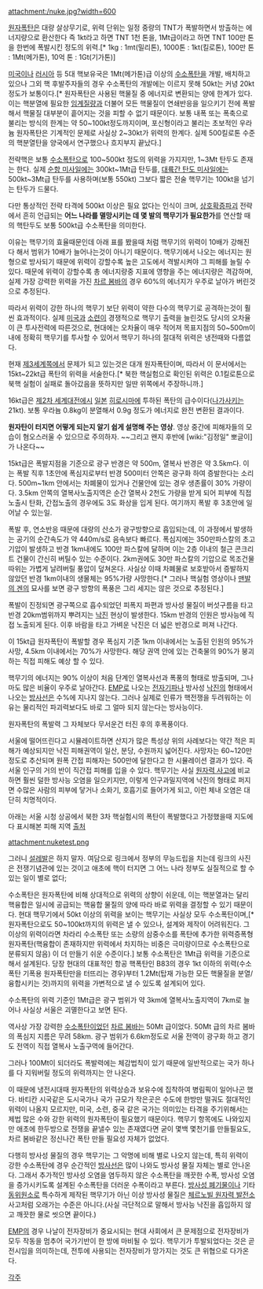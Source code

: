 attachment:/nuke.jpg?width=600

[[원자폭탄]]은 대량 살상무기로, 위력 단위는 일정 중량의 TNT가 폭발하면서 방출하는 에너지량으로 환산한다 즉 1kt라고 하면 TNT 1천 톤을, 1Mt급이라고 하면 TNT 100만 톤을 한번에 폭발시킨 정도의 위력.[* 1kg : 1mt(밀리톤), 1000톤 : 1kt(킬로톤), 100만 톤 : 1Mt(메가톤), 10억 톤 : 1Gt(기가톤)]

[[미국]]이나 [[러시아]] 등 5대 핵보유국은 1Mt(메가톤)급 이상의 [[수소폭탄]]을 개발, 배치하고 있으나 그외 핵 후발주자들의 경우 수소폭탄의 개발에는 이르지 못해 50kt는 커녕 20kt 정도가 보통이다.[* 원자폭탄은 사용된 핵물질 중 에너지로 변환되는 양에 한계가 있다. 이는 핵분열에 필요한 [[임계질량]]과 더불어 모든 핵물질이 연쇄반응을 일으키기 전에 폭발해서 핵물질 대부분이 흩어지는 것을 피할 수 없기 때문이다. 보통 내폭 또는 폭축으로 불리는 방식의 한계는 약 50~100kt정도까지이며, 포신형이라고 불리는 초보적인 우라늄 원자폭탄은 기계적인 문제로 사실상 2~30kt가 위력의 한계다. 실제 500킬로톤 수준의 핵분열탄을 양국에서 연구했으나 흐지부지 끝났다.] 

전략핵은 보통 [[수소폭탄]]으로 100~500kt 정도의 위력을 가지지만, 1~3Mt 탄두도 존재는 한다. 실제 [[순항 미사일]]에는 300kt~1Mt급 탄두를, [[대륙간 탄도 미사일]]에는 500kt~3Mt급 탄두를 사용하며(보통 550kt) 그보다 짧은 전술 핵무기는 100kt을 넘기는 탄두가 드물다.

다만 통상적인 전략 타격에 500kt 이상은 필요 없다는 인식이 크며, [[상호확증파괴]] 전략에서 흔히 언급되는 '''어느 나라를 멸망시키는 데 몇 발의 핵무기가 필요한가'''를 연산할 때의 핵탄두도 보통 500kt급 수소폭탄을 의미한다.

이유는 핵무기의 효율때문인데 아래 표를 봤을때 처럼 핵무기의 위력이 10배가 강해진다 해서 범위가 10배가 늘어나는것이 아니기 때문이다. 핵무기에서 나오는 에너지는 원형으로 방사되기 때문에 위력이 강할수록 높은 고도에서 격발시켜야 그 피해를 늘릴 수 있다. 때문에 위력이 강할수록 총 에너지량중 지표에 영향을 주는 에너지량은 격감하며, 실제 가장 강력한 위력을 가진 [[차르 봄바]]의 경우 60%의 에너지가 우주로 날아가 버린것으로 추정된다.

따라서 위력이 강한 하나의 핵무기 보단 위력이 약한 다수의 핵무기로 공격하는것이 훨씬 효과적이다. 실제 [[미국]]과 [[소련]]이 경쟁적으로 핵무기 출력을 늘린것도 당시의 오차율이 큰 투사전력에 따른것으로, 현대에는 오차율이 매우 적어져 목표지점의 50~500m이내에 정확히 핵무기를 투사할 수 있어서 핵무기 하나의 절대적 위력은 냉전때와 다름없다.

현재 [[제3세계]]쪽에서 문제가 되고 있는것은 대개 원자폭탄이며, 따라서 이 문서에서는 15kt~22kt급 폭탄의 위력을 서술한다.[* 북한 핵실험으로 확인된 위력은 0.1킬로톤으로 북핵 실험이 실패로 돌아갔음을 뜻하지만 일딴 위쪽에서 주장하니까.]

16kt급은 [[제2차 세계대전]]에시 [[일본]] [[히로시마]]에 투하된 폭탄의 급수이다([[나가사키]]는 21kt). 보통 우라늄 0.8kg이 분열해서 0.9g 정도가 에너지로 완전 변환된 결과이다.

{{{#!html
<iframe width="560" height="315" src="http://www.youtube.com/embed/7SY6CHwybuo" frameborder="0" allowfullscreen></iframe>
}}}

'''원자탄이 터지면 어떻게 되는지 알기 쉽게 설명해 주는 영상'''. 영상 중간에 피해자들의 모습이 혐오스러울 수 있으므로 주의하자. ~~그리고 왠지 후반에 [wiki:"김정일" 뽀글이]가 나온다~~

15kt급은 폭발지점을 기준으로 광구 반경은 약 500m, 열복사 반경은 약 3.5km다. 이는 폭발 직후 1초안에 폭심지로부터 반경 500미터 안쪽은 광구화 하여 증발한다는 소리다. 500m~1km 안에서는 차폐물이 있거나 건물안에 있는 경우 생존률이 30% 가량이다. 3.5km 안쪽의 열복사노출지역은 순간 열복사 2천도 가량을 받게 되어 피부에 직접 노출시 탄화, 간접노출의 경우에도 3도 화상을 입게 된다. 여기까지 폭발 후 3초안에 일어날 수 있는일.

폭발 후, 연소반응 때문에 대량의 산소가 광구방향으로 흡입되는데, 이 과정에서 발생하는 공기의 순간속도가 약 440m/s로 음속보다 빠르다. 폭심지에는 350만파스칼의 초고기압이 발생하고 반경 1km내에도 100만 파스칼에 달하며 이는 2층 이내의 철근 콘크리트 건물이 간신히 버틸수 있는 수준이다. 2km권에도 30만 파스칼의 기압으로 목조건물 따위는 가볍게 날려버릴 풍압이 덮쳐온다. 사실상 이때 차폐물로 보호받아서 증발하지 않았던 반경 1km이내의 생물체는 95%가량 사망한다.[* 그러나 핵실험 영상이나 [[맨발의 겐]]의 묘사를 보면 광구 방향의 폭풍은 그리 세지는 않은 것으로 추정된다.]

폭발이 진정되면 광구쪽으로 흡수되었던 피폭지 파편과 방사성 물질이 버섯구름을 타고 반경 20km범위까지 뿌려지는 [[낙진]] 현상이 발생한다. 15km 반경의 인원은 방사능에 직접 노출되게 된다. 이후 바람을 타고 가벼운 낙진은 더 넓은 반경으로 퍼져 나간다.

이 15kt급 원자폭탄이 폭발할 경우 폭심지 기준 1km 이내에서는 노출된 인원의 95%가 사망, 4.5km 이내에서는 70%가 사망한다. 해당 권역 안에 있는 건축물의 90%가 붕괴하는 직접 피해도 예상 할 수 있다.

핵무기의 에너지는 90% 이상이 처음 단계인 열복사선과 폭풍의 형태로 방출되며, 그나마도 많은 비율이 우주로 날아간다. [[EMP]]로 나오는 [[전자기파]]나 방사성 [[낙진]]의 형태에서 나오는 [[방사선]]은 수%에 지나지 않는다. 그러나 실제로 인류가 핵전쟁을 두려워하는 이유는 물리적인 파괴력보다도 바로 그 얼마 되지 않는다는 방사능이다.

원자폭탄의 폭발력 그 자체보다 무서운건 터진 후의 후폭풍이다.

서울에 떨어뜨린다고 시뮬레이트하면 산지가 많은 특성상 위의 사례보다는 약간 적은 피해가 예상되지만 낙진 피해권역이 일산, 분당, 수원까지 넓어진다. 사망자는 60~120만정도로 추산되며 원폭 간접 피해자는 500만에 달한다고 한 시뮬레이션 결과가 있다. 즉 서울 인구의 거의 반이 직간접 피해를 입을 수 있다. 핵무기는 사실 [[원자력 사고]]에 비교하면 훨씬 덜한 방사능 오염을 일으키지만, 이렇게 인구과밀지역에 낙진의 형태로 퍼지면 수많은 사람의 피부에 닿거나 소화기, 호흡기로 들어가게 되고, 이런 체내 오염은 대단히 치명적이다.

아래는 서울 시청 상공에서 북한 3차 핵실험시의 폭탄이 폭발했다고 가정했을때 지도에다 표시해본 피해 지역 [http://www.nuclearsecrecy.com/nukemap/ 출처]

attachment:nuketest.png

{{{#!html
 <table border="0" cellpadding="2" cellspacing="1" width="400px"><tbody><tr class="gz_c_t" align="center"><th width="30%">구역</th><th width="70%">효과, 증상</th></tr><tr align="center"><td style="font-size: 0.9em; background: none repeat scroll 0% 0% rgb(255, 153, 51); color: rgb(255, 255, 255);">광구범위</td><td class="gz_c_p">1초 내로 광구화하여 증발(...)</td></tr><tr align="center"><td style="font-size: 0.9em; background: none repeat scroll 0% 0% rgb(233, 156, 156); color: rgb(255, 255, 255);">열 폭풍</td><td class="gz_c_p"> 13만 파스칼 이상의 공기폭풍이 몰아치고 내진설계된 건물이 무너지고 생존확률은 거의 없음</td></tr><tr align="center"><td style="font-size: 0.9em; background: none repeat scroll 0% 0% rgb(156, 233, 156); color: rgb(255, 255, 255);">방사능</td><td class="gz_c_p">초당 5시버트 이상의 방사능에 피폭되어 몇시간에서 몇주내로 사망</td></tr><tr align="center"><td style="font-size: 0.9em; background: none repeat scroll 0% 0% rgb(195, 195, 195); color: rgb(255, 255, 255);">폭풍</td><td class="gz_c_p">3만 파스칼 이상의 바람으로 인해 내진설계가 되지 않은 빌딩 대부분이 붕괴됨</td></tr><tr align="center"><td style="font-size: 0.9em; background: none repeat scroll 0% 0% rgb(233, 206, 156); color: rgb(255, 255, 255);">열복사선</td><td class="gz_c_p">노출된 피부에 3도 화상, 가연성 물질 착화</td></tr></tbody></table>
}}}

그러니 [http://www.clien.net/cs2/bbs/board.php?bo_table=park&wr_id=20301962&page=1 설레발]은 하지 말자. 여담으로 링크에서 정부의 무능드립을 치는데 링크의 사진은 전쟁기념관에 있는 것이고 애초에 핵이 터지면 그 어느 나라 정부도 실질적으로 할 수 있는 일이 별로 없다;

수소폭탄은 원자폭탄에 비해 상대적으로 위력의 상향이 쉬운데, 이는 핵분열과는 달리 핵융합은 일시에 공급되는 핵융합 물질의 양에 따라 바로 위력을 결정할 수 있기 때문이다. 현대 핵무기에서 50kt 이상의 위력을 보이는 핵무기는 사실상 모두 수소폭탄이며,[* 원자폭탄으로도 50~100kt까지의 위력은 낼 수 있으나, 설계와 제작이 어려워진다. 그 이상의 위력이라면 차라리 수소폭탄 또는 소량의 삼중수소를 폭탄에 추가한 위력증폭형 원자폭탄(핵융합이 존재하지만 위력에서 차지하는 비중은 극미량이므로 수소폭탄으로 분류되지 않음) 이 더 만들기 쉬운 수준이다.] 보통 수소폭탄은 1Mt급 위력을 기준으로 해서 설계된다. 당장 현대의 대표적인 항공 핵폭탄인 B83의 경우 1kt 이하의 위력(수소폭탄 기폭용 원자폭탄만을 터뜨리는 경우)부터 1.2Mt(탑재 가능한 모든 핵물질을 분열/융합시키는 것)까지의 위력을 가변적으로 낼 수 있도록 설계되어 있다.

수소폭탄의 위력 기준인 1Mt급은 광구 범위가 약 3km에 열복사노출지역이 7km로 늘어나 사실상 서울은 괴멸한다고 보면 된다.

역사상 가장 강력한 [[수소폭탄]]이었던 [[차르 봄바]]는 50Mt 급이었다. 50Mt 급의 차르 봄바의 폭심지 지름은 무려 58km. 광구 범위가 6.6km정도로 서울 전역이 광구화 하고 경기도 전역이 직접 열복사 노출구역에 들어간다.

그러나 100Mt이 되더라도 폭발력에는 체감법칙이 있기 때문에 일반적으로는 국가 하나를 다 지워버릴 정도의 위력까지는 안 나온다. 

이 때문에 냉전시대때 원자폭탄의 위력상승과 보유수에 집착하여 병림픽이 일어나곤 했다. 바티칸 시국같은 도시국가나 국가 규모가 작은곳은 수도에 한방만 떨궈도 절대적인 위력이 나올지 모르지만, 미국, 소련, 중국 같은 국가는 의미있는 타격을 주기위해서는 제법 많은 수와 강한 위력의 원자폭탄이 필요했기 때문이다. 핵무기 항목에도 나와있지만 애초에 한두방으로 전쟁을 끝낼수 있는 존재였다면 굳이 몇백 몇천기를 만들필요도, 차르 봄바같은 정신나간 폭탄 만들 필요성 자체가 없었다.

다행히 방사성 물질의 경우 핵무기는 그 악명에 비해 별로 나오지 않는데, 특히 위력이 강한 수소폭탄에 경우 순간적인 [[방사선]]은 많이 나와도 방사성 물질 자체는 별로 안나온다. 그래서 추가적인 방사성 오염을 염두하지 않은 수소폭탄을 깨끗한 수폭, 방사성 오염을 증가시키도록 설계된 수소폭탄을 더러운 수폭이라고 부른다. [[방사성 폐기물]]이나 기타 [[동위원소]]로 특수하게 제작된 핵무기가 아닌 이상 방사성 물질은 [[체르노빌 원자력 발전소]] 사고처럼 오래가는 수준은 아니다.(사실 극단적으로 말해서 방사능 낙진을 흡입하지 않고 깨끗한 물로 씻으면 끝이다.)

[[EMP]]의 경우 나날이 전자장비가 중요시되는 현대 사회에서 큰 문제점으로 전자장비가 모두 작동을 멈추어 국가기반이 한 방에 마비될 수 있다. 핵무기가 투발되었다는 것은 곧 전시임을 의미하는데, 전투에 사용되는 전자장비가 망가지는 것도 큰 위협으로 다가온다.

[[각주]]
